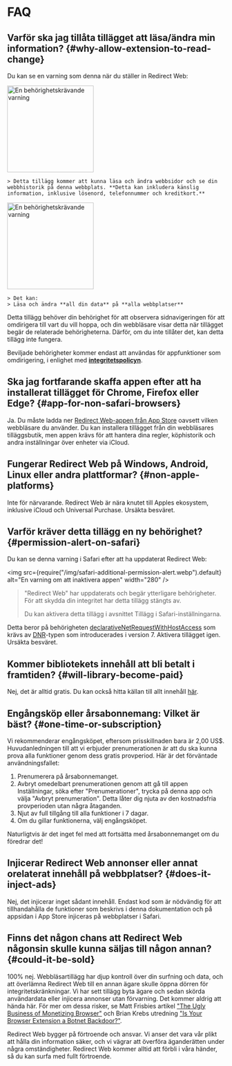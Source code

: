 
# FAQ

## Varför ska jag tillåta tillägget att läsa/ändra min information? {#why-allow-extension-to-read-change}

Du kan se en varning som denna när du ställer in Redirect Web:

<IfBrowserStore stores='appStore'>
    <Image src={PermissionAlertSafari} alt="En behörighetskrävande varning" width="200" margin="0 0 16px 0" hasShadow />

    > Detta tillägg kommer att kunna läsa och ändra webbsidor och se din webbhistorik på denna webbplats. **Detta kan inkludera känslig information, inklusive lösenord, telefonnummer och kreditkort.**
</IfBrowserStore>

<IfBrowserStore stores='appStore' includes={false}>
    <Image src={PermissionAlertChrome} alt="En behörighetskrävande varning" height="200" hasRoundedCorners hasShadow margin="0 0 16px 0" />

    > Det kan:  
    > Läsa och ändra **all din data** på **alla webbplatser**
</IfBrowserStore>

Detta tillägg behöver din behörighet för att observera sidnavigeringen för att omdirigera till vart du vill hoppa, och din webbläsare visar detta när tillägget begär de relaterade behörigheterna. Därför, om du inte tillåter det, kan detta tillägg inte fungera.

Beviljade behörigheter kommer endast att användas för appfunktioner som omdirigering, i enlighet med **[integritetspolicyn](/privacy-policy)**.

## Ska jag fortfarande skaffa appen efter att ha installerat tillägget för Chrome, Firefox eller Edge? {#app-for-non-safari-browsers}

Ja. Du måste ladda ner [Redirect Web-appen från App Store](https://apps.apple.com/app/id1571283503) oavsett vilken webbläsare du använder. Du kan installera tillägget från din webbläsares tilläggsbutik, men appen krävs för att hantera dina regler, köphistorik och andra inställningar över enheter via iCloud.

## Fungerar Redirect Web på Windows, Android, Linux eller andra plattformar? {#non-apple-platforms}

Inte för närvarande. Redirect Web är nära knutet till Apples ekosystem, inklusive iCloud och Universal Purchase. Ursäkta besväret.

## Varför kräver detta tillägg en ny behörighet? {#permission-alert-on-safari}

Du kan se denna varning i Safari efter att ha uppdaterat Redirect Web:

<img src={require("/img/safari-additional-permission-alert.webp").default} alt="En varning om att inaktivera appen" width="280" />

> "Redirect Web" har uppdaterats och begär ytterligare behörigheter. För att skydda din integritet har detta tillägg stängts av.
>
> Du kan aktivera detta tillägg i avsnittet Tillägg i Safari-inställningarna.

Detta beror på behörigheten [declarativeNetRequestWithHostAccess](https://developer.apple.com/documentation/safariservices/safari_web_extensions/blocking_content_with_your_safari_web_extension) som krävs av [DNR](/rule-settings#type)-typen som introducerades i version 7. Aktivera tillägget igen. Ursäkta besväret.

## Kommer bibliotekets innehåll att bli betalt i framtiden? {#will-library-become-paid}

Nej, det är alltid gratis. Du kan också hitta källan till allt innehåll [här](https://github.com/mshibanami/redirect-web/tree/main/library).

## Engångsköp eller årsabonnemang: Vilket är bäst? {#one-time-or-subscription}

Vi rekommenderar engångsköpet, eftersom prisskillnaden bara är 2,00 US$.
Huvudanledningen till att vi erbjuder prenumerationen är att du ska kunna prova alla funktioner genom dess gratis provperiod. Här är det förväntade användningsfallet:

1. Prenumerera på årsabonnemanget.
2. Avbryt omedelbart prenumerationen genom att gå till appen Inställningar, söka efter "Prenumerationer", trycka på denna app och välja "Avbryt prenumeration". Detta låter dig njuta av den kostnadsfria provperioden utan några åtaganden.
3. Njut av full tillgång till alla funktioner i 7 dagar.
4. Om du gillar funktionerna, välj engångsköpet.

Naturligtvis är det inget fel med att fortsätta med årsabonnemanget om du föredrar det!

## Injicerar Redirect Web annonser eller annat orelaterat innehåll på webbplatser? {#does-it-inject-ads}

Nej, det injicerar inget sådant innehåll. Endast kod som är nödvändig för att tillhandahålla de funktioner som beskrivs i denna dokumentation och på appsidan i App Store injiceras på webbplatser i Safari.

## Finns det någon chans att Redirect Web någonsin skulle kunna säljas till någon annan? {#could-it-be-sold}

100% nej. Webbläsartillägg har djup kontroll över din surfning och data, och att överlämna Redirect Web till en annan ägare skulle öppna dörren för integritetskränkningar. Vi har sett tillägg byta ägare och sedan skörda användardata eller injicera annonser utan förvarning. Det kommer aldrig att hända här. För mer om dessa risker, se Matt Frisbies artikel ["The Ugly Business of Monetizing Browser"](https://mattfrisbie.substack.com/p/the-ugly-business-of-monetizing-browser) och Brian Krebs utredning ["Is Your Browser Extension a Botnet Backdoor?"](https://krebsonsecurity.com/2021/03/is-your-browser-extension-a-botnet-backdoor/).

Redirect Web bygger på förtroende och ansvar. Vi anser det vara vår plikt att hålla din information säker, och vi vägrar att överföra äganderätten under några omständigheter. Redirect Web kommer alltid att förbli i våra händer, så du kan surfa med fullt förtroende.
